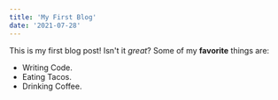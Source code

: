 ```yaml
---
title: 'My First Blog'
date: '2021-07-28'
---
```


This is my first blog post! Isn't it _great_?
Some of my **favorite** things are:

- Writing Code.
- Eating Tacos.
- Drinking Coffee.
